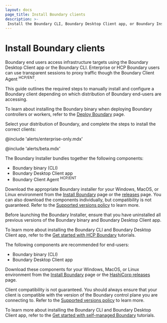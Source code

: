 ```yaml
---
layout: docs
page_title: Install Boundary clients
description: >-
 Install the Boundary CLI, Boundary Desktop Client app, or Boundary Installer for Boundary Enterprise or Community Edition on Windows, MacOS, or Linux.
---
```


# Install Boundary clients

Boundary end users access infrastructure targets using the Boundary Desktop Client app or the Boundary CLI. Enterprise or HCP Boundary users can use transparent sessions to proxy traffic though the Boundary Client Agent <sup>HCP/ENT</sup>.

This guide outlines the required steps to manually install and configure a Boundary client depending on which distribution of Boundary end-users are accessing.

To learn about installing the Boundary binary when deploying Boundary controllers or workers, refer to the [Deploy Boundary](/boundary/docs/install-boundary/deploy) page.

Select your distribution of Boundary, and complete the steps to install the
correct clients:

<Tabs>
<Tab heading="Enterprise">

@include 'alerts/enterprise-only.mdx'

@include 'alerts/beta.mdx'

The Boundary Installer bundles together the following components:

- Boundary binary (CLI)
- Boundary Desktop Client app
- Boundary Client Agent <sup>HCP/ENT</sup>

Download the appropriate Boundary installer for your Windows, MacOS, or Linux environment from the [Install Boundary](/boundary/install#installer) page or the [releases](https://releases.hashicorp.com/boundary-installer) page. You can also download the components individually, but compatibility is not guaranteed. Refer to the [Supported versions policy](/boundary/docs/enterprise/supported-versions#control-plane-and-client-cli-compatibility) to learn more.

<Warning>

  Before launching the Boundary Installer, ensure that you have uninstalled all previous versions of the Boundary binary and Boundary Desktop Client app.

</Warning>

To learn more about installing the Boundary CLI and Boundary Desktop Client app, refer to the [Get started with HCP Boundary](/boundary/tutorials/get-started-hcp) tutorials. 

</Tab>
<Tab heading="Community Edition">

The following components are recommended for end-users:

- Boundary binary (CLI)
- Boundary Desktop Client app

Download these components for your Windows, MacOS, or Linux environment from the [Install Boundary](/boundary/install) page or the [HashiCorp releases](https://releases.hashicorp.com/) page. 

<Warning>

Client compatibility is not guaranteed. You should always ensure that your client is compatible with the version of the Boundary control plane you are connecting to. Refer to the [Supported versions policy](/boundary/docs/enterprise/supported-versions#control-plane-and-client-cli-compatibility) to learn more.

</Warning>

To learn more about installing the Boundary CLI and Boundary Desktop Client app, refer to the [Get started with self-managed Boundary](/boundary/tutorials/get-started-community) tutorials. 

</Tab>
</Tabs>